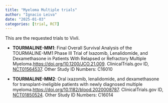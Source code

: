 ```yaml
---
title: "Myeloma Multiple trials"
author: "Ignacio Leiva"
date: "2025-01-03"
categories: [trial, RCT]
---
```


This are the requested trials to Vivli.

- **TOURMALINE-MM1**: Final Overall Survival Analysis of the TOURMALINE-MM1 Phase III Trial of Ixazomib, Lenalidomide, and Dexamethasone in Patients With Relapsed or Refractory Multiple Myeloma.[https://doi.org/10.1200/JCO.21.009](https://ascopubs.org/doi/10.1200/JCO.21.00972). 
ClinicalTrials.gov ID, [NCT01564537](https://www.clinicaltrials.gov/study/NCT01564537). 
Other Study ID Numbers: C16010

- **TOURMALINE-MM2**: Oral ixazomib, lenalidomide, and dexamethasone for transplant-ineligible patients with newly diagnosed multiple myeloma.[https://doi.org/10.1182/blood.2020008787](https://ashpublications.org/blood/article/137/26/3616/475589/Oral-ixazomib-lenalidomide-and-dexamethasone-for). ClinicalTrials.gov ID, [NCT01850524](https://clinicaltrials.gov/study/NCT01850524). Other Study ID Numbers: C16014


